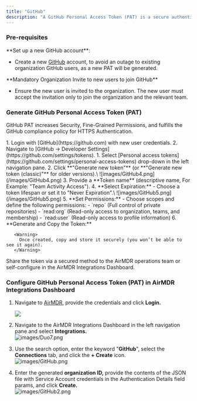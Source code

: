 ```yaml
---
title: "GitHub"
description: "A GitHub Personal Access Token (PAT) is a secure authentication method used to access GitHub's API, repositories, and other services without using a password. It acts as a substitute for your password when performing operations like cloning repositories, pushing code, or accessing GitHub APIs from scripts or third-party applications."
---
```


### Pre-requisites

<Check>
  **Set up a new GitHub account**:

  - Create a new [GitHub](https://github.com/join) account, to avoid an outage to existing organization GitHub users, as a new PAT will be generated.
</Check>

<Check>
  **Mandatory Organization Invite to new users to join GitHub**

  - Ensure the new user is invited to the organization. The new user must accept the invitation only to join the organization and the relevant team.
</Check>

### **Generate GitHub Personal Access Token (PAT)**

GitHub PAT increases Security, Fine-Grained Permissions, and fulfills the GitHub compliance policy for HTTPS Authentication.

<Steps>
  <Step title="Access GitHub">
    1. Login with [GitHub](https://github.com) with new user credentials.
    2. Navigate to [GitHub → Developer Settings](https://github.com/settings/tokens).
  </Step>
  <Step title="Generate a Personal Access Token">
    1. Select [Personal access tokens](https://github.com/settings/personal-access-tokens) drop-down in the left navigation pane.
    2. Click **"Generate new token"** (or **"Generate new token (classic)"** for older versions).\
       ![images/GitHub4.png](/images/GitHub4.png)
    3. Provide a **Token name** (descriptive name, For Example: "Team Activity Access").
    4. **Select Expiration:**
       - Choose a token lifespan or set it to "Never Expiration".\
         ![images/GitHub5.png](/images/GitHub5.png)
    5. **Set Permissions:**
       - Choose scopes and define the following permissions:
         - `repo` (Full control of private repositories)
         - `read:org` (Read-only access to organization, teams, and membership)
         - `read:user` (Read-only access to profile information)
    6. **Generate and Copy the Token:**

       <Warning>
         Once created, copy and store it securely (you won’t be able to see it again).
       </Warning>
  </Step>
  <Step title="Securely share GitHub PAT">
    <Check>
      <Icon icon="envelope" /> Share the token via a secured method to the AirMDR operations team or self-configure in the AirMDR Integrations Dashboard.
    </Check>
  </Step>
</Steps>

### Configure **GitHub Personal Access Token (PAT)** in AirMDR Integrations Dashboard

1. Navigate to [AirMDR](https://app.airmdr.com/auth/login), provide the credentials and click **Login.**

   ![](/images/Datadog11.png)
2. Navigate to the AirMDR Integrations Dashboard in the left navigation pane and select **Integrations.**\
   ![images/Duo7.png](/images/Duo7.png)
3. Use the search option, enter the keyword "**GitHub**", select the **Connections** tab, and click the **\+ Create** icon.\
   ![images/GitHub.png](/images/GitHub.png)
4. Enter the generated **organization ID,** provide the contents of the JSON file with Service Account credentials in the Authentication Details field params, and click **Create.**\
   ![images/GitHub2.png](/images/GitHub2.png)